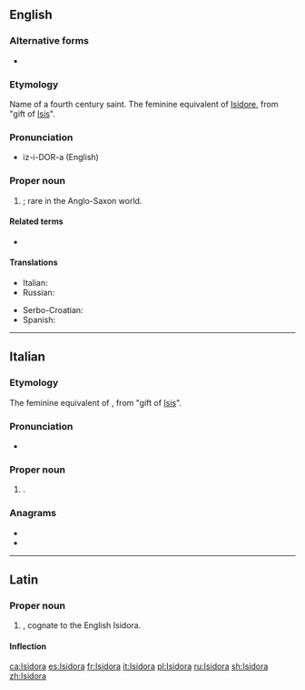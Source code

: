 ==English==

===Alternative forms===
* {{l|en|Isadora}}

===Etymology===
Name of a fourth century saint. The feminine equivalent of [[Isidore]], from {{etyl|grc|en}} "gift of [[Isis]]".

===Pronunciation===
* iz-i-DOR-a (English)

===Proper noun===
{{en-proper noun}}

# {{given name|female|from=Ancient Greek}}; rare in the Anglo-Saxon world.

====Related terms====
* {{l|en|Isidore}}

====Translations====
{{trans-top|female given name}}
* Italian: {{t+|it|Isidora}}
* Russian: {{t+|ru|Исидора}}
{{trans-mid}}
* Serbo-Croatian: {{t|sh|Исидора|sc=Cyrl}}
* Spanish: {{t+|es|Isidora}}
{{trans-bottom}}

<!--
Pronounced: ee-zee-DO-rah (Italian), ee-see-DHO-rah (Spanish) [key]
-->

----

==Italian==

===Etymology===
The feminine equivalent of {{m|it|Isidoro}}, from {{etyl|grc|it}} "gift of [[Isis]]".

===Pronunciation===
* {{hyphenation|I|si|do|ra|lang=it}}

===Proper noun===
{{it-proper noun|g=f}}

# {{given name|female|lang=it}}.

===Anagrams===
* {{l|it|odiarsi}}
* {{l|it|radiosi}}

----

==Latin==

===Proper noun===
{{la-proper noun|Isidora|Isidorae|f|first}}

# {{given name|female|lang=la}}, cognate to the English Isidora.

====Inflection====
{{la-decl-1st|Isidor}}

[[ca:Isidora]]
[[es:Isidora]]
[[fr:Isidora]]
[[it:Isidora]]
[[pl:Isidora]]
[[ru:Isidora]]
[[sh:Isidora]]
[[zh:Isidora]]